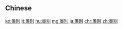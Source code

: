 {{also|類別}}
==Chinese==
{{zh-see|類別}}

[[ko:类别]]
[[lt:类别]]
[[hu:类别]]
[[mg:类别]]
[[ja:类别]]
[[chr:类别]]
[[zh:类别]]